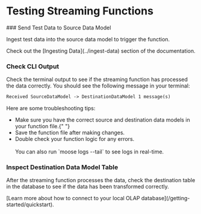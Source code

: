 
# Testing Streaming Functions

<Steps>
### Send Test Data to Source Data Model

Ingest test data into the source data model to trigger the function.

<Callout type="info" title="Need Help Ingesting Data?">
  Check out the [Ingesting Data](../ingest-data) section of the documentation.
</Callout>

### Check CLI Output

Check the terminal output to see if the streaming function has processed the data correctly. You should see the following message in your terminal:

```txt
Received SourceDataModel -> DestinationDataModel 1 message(s)
```

<Callout type="danger" title="Don't See This Message?">
  Here are some troubleshooting tips:
  <ul>
    <li>
      Make sure you have the correct source and destination data models in your
      function file.{" "}
    </li>
    <li>Save the function file after making changes. </li>
    <li>Double check your function logic for any errors. </li>
    <br />
    You can also run `moose logs --tail` to see logs in real-time.
  </ul>
</Callout>

### Inspect Destination Data Model Table

After the streaming function processes the data, check the destination table in the database to see if the data has been transformed correctly.

<Callout type="info" title="Need Help Inspecting the Data?">
  [Learn more about how to connect to your local OLAP
  database](/getting-started/quickstart).
</Callout>

</Steps>
